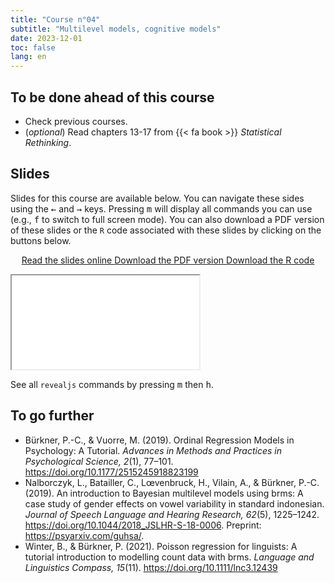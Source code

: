 ```yaml
---
title: "Course n°04"
subtitle: "Multilevel models, cognitive models"
date: 2023-12-01
toc: false
lang: en
---
```


## To be done ahead of this course

- Check previous courses.
- (*optional*) Read chapters 13-17 from {{< fa book >}} *Statistical Rethinking*.

## Slides

Slides for this course are available below. You can navigate these sides using the <kbd>←</kbd> and <kbd>→</kbd> keys. Pressing <kbd>m</kbd> will display all commands you can use (e.g., <kbd>f</kbd> to switch to full screen mode). You can also download a PDF version of these slides or the `R` code associated with these slides by clicking on the buttons below.

<p class="buttons" style="text-align:center;"><a class="btn btn-danger" target="_blank" href="../slides/html/course04.html"><i class="fa-solid fa-arrow-up-right-from-square"></i> Read the slides online </a> <a class="btn btn-danger" target="_blank" href="../slides/pdf/cours04.pdf" role="button"><i class="fa-solid fa-file-pdf"></i> Download the PDF version </a> <a class="btn btn-danger" target="_blank" href="../slides/code/course04.R"><i class="fa-solid fa-code"></i> Download the R code </a> </p>

<div class="ratio ratio-16x9"> <iframe src="../slides/html/course04.html"></iframe> </div>

::: {.callout-tip}
See all `revealjs` commands by pressing <kbd>m</kbd> then <kbd>h</kbd>.
:::

## To go further

- Bürkner, P.-C., & Vuorre, M. (2019). Ordinal Regression Models in Psychology: A Tutorial. *Advances in Methods and Practices in Psychological Science, 2*(1), 77–101. <https://doi.org/10.1177/2515245918823199>
- Nalborczyk, L., Batailler, C., Lœvenbruck, H., Vilain, A., & Bürkner, P.-C. (2019). An introduction to Bayesian multilevel models using brms: A case study of gender effects on vowel variability in standard indonesian. *Journal of Speech Language and Hearing Research, 62*(5), 1225–1242. <https://doi.org/10.1044/2018_JSLHR-S-18-0006>. Preprint: <https://psyarxiv.com/guhsa/>.
- Winter, B., & Bürkner, P. (2021). Poisson regression for linguists: A tutorial introduction to modelling count data with brms. *Language and Linguistics Compass, 15*(11). <https://doi.org/10.1111/lnc3.12439>
